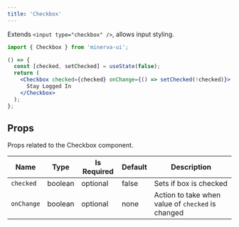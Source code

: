 ```yaml
---
title: 'Checkbox'
---
```


Extends `<input type="checkbox" />`, allows input styling.

```js
import { Checkbox } from 'minerva-ui';
```

```jsx live
() => {
  const [checked, setChecked] = useState(false);
  return (
    <Checkbox checked={checked} onChange={() => setChecked(!checked)}>
      Stay Logged In
    </Checkbox>
  );
};
```

## Props

Props related to the Checkbox component.

| Name       | Type    | Is Required | Default | Description                                       |
| ---------- | ------- | ----------- | ------- | ------------------------------------------------- |
| `checked`  | boolean | optional    | false   | Sets if box is checked                            |
| `onChange` | boolean | optional    | none    | Action to take when value of `checked` is changed |

